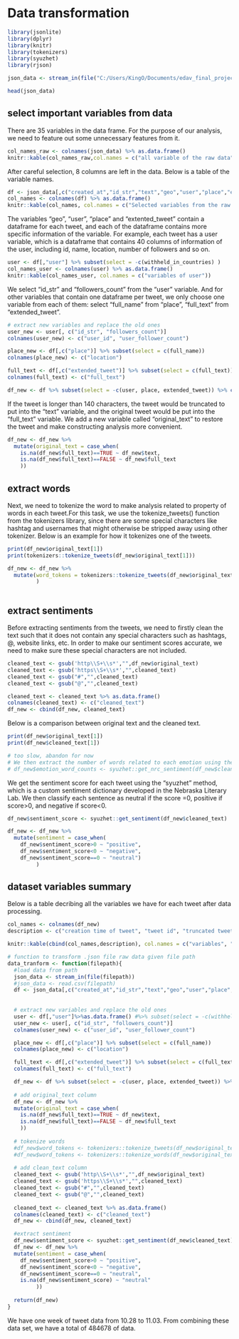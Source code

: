 # Data transformation
```r
library(jsonlite)
library(dplyr)
library(knitr)
library(tokenizers)
library(syuzhet)
library(rjson)
```


```r
json_data <- stream_in(file("C:/Users/KingO/Documents/edav_final_project/data/1028.json"))
```
```r
head(json_data)
```



## select important variables from data
There are 35 variables in the data frame. For the purpose of our analysis, we need to feature out some unnecessary features from it. 
```r
col_names_raw <- colnames(json_data) %>% as.data.frame()
knitr::kable(col_names_raw,col.names = c("all variable of the raw data"))
```


After careful selection, 8 columns are left in the data. Below is a table of the variable names.
```r
df <- json_data[,c("created_at","id_str","text","geo","user","place","extended_tweet")]
col_names <- colnames(df) %>% as.data.frame()
knitr::kable(col_names, col.names = c("Selected variables from the raw data"))
```

The variables "geo", "user", "place" and "extented_tweet" contain a dataframe for each tweet, and each of the dataframe contains more specific information of the variable. For example, each tweet has a user variable, which is a dataframe that contains 40 columns of information of the user, including id, name, location, number of followers and so on.

```r
user <- df[,"user"] %>% subset(select = -c(withheld_in_countries) )
col_names_user <- colnames(user) %>% as.data.frame()
knitr::kable(col_names_user, col.names = c("variables of user"))
```

We select "id_str" and "followers_count" from the "user" variable. And for other variables that contain one dataframe per tweet, we only choose one variable from each of them: select "full_name" from "place", "full_text" from "extended_tweet".

```r
# extract new variables and replace the old ones
user_new <- user[, c("id_str", "followers_count")]
colnames(user_new) <- c("user_id", "user_follower_count")

place_new <- df[,c("place")] %>% subset(select = c(full_name))
colnames(place_new) <- c("location")

full_text <- df[,c("extended_tweet")] %>% subset(select = c(full_text))
colnames(full_text) <- c("full_text")

df_new <- df %>% subset(select = -c(user, place, extended_tweet)) %>% cbind(user_new) %>% cbind(place_new) %>% cbind(full_text)
```

If the tweet is longer than 140 characters, the tweet would be truncated to put into the "text" variable, and the original tweet would be put into the "full_text" variable. We add a new variable called "original_text" to restore the tweet and make constructing analysis more convenient.

```r
df_new <- df_new %>%
  mutate(original_text = case_when(
    is.na(df_new$full_text)==TRUE ~ df_new$text,
    is.na(df_new$full_text)==FALSE ~ df_new$full_text
    ))
```

## extract words
Next, we need to tokenize the word to make analysis related to property of words in each tweet.For this task, we use the tokenize_tweets() function from the tokenizers library, since there are some special characters like hashtag and usernames that might otherwise be stripped away using other tokenizer. Below is an example for how it tokenizes one of the tweets.
```r
print(df_new$original_text[1])
print(tokenizers::tokenize_tweets(df_new$original_text[1]))
```
```r
df_new <- df_new %>%
  mutate(word_tokens = tokenizers::tokenize_tweets(df_new$original_text)
         )
   
```



## extract sentiments
Before extracting sentiments from the tweets, we need to firstly clean the text such that it does not contain any special characters such as hashtags, @, website links, etc. In order to make our sentiment scores accurate, we need to make sure these special characters are not included.
```r
cleaned_text <- gsub('http\\S+\\s*',"",df_new$original_text)
cleaned_text <- gsub('https\\S+\\s*',"",cleaned_text)
cleaned_text <- gsub("#","",cleaned_text)
cleaned_text <- gsub("@","",cleaned_text)
```

```r
cleaned_text <- cleaned_text %>% as.data.frame()
colnames(cleaned_text) <- c("cleaned_text")
df_new <- cbind(df_new, cleaned_text)
```


Below is a comparison between original text and the cleaned text.
```r
print(df_new$original_text[1])
print(df_new$cleaned_text[1])
```

```r
# too slow, abandon for now
# We then extract the number of words related to each emotion using the NCR lexicon.
# df_new$emotion_word_counts <- syuzhet::get_nrc_sentiment(df_new$cleaned_text)
```

We get the sentiment score for each tweet using the "syuzhet" method, which is a custom sentiment dictionary developed in the Nebraska Literary Lab. We then classify each sentence as neutral if the score =0, positive if score>0, and negative if score<0.
```r
df_new$sentiment_score <- syuzhet::get_sentiment(df_new$cleaned_text)
```

```r
df_new <- df_new %>%
  mutate(sentiment = case_when(
    df_new$sentiment_score>0 ~ "positive",
    df_new$sentiment_score<0 ~ "negative",
    df_new$sentiment_score==0 ~ "neutral")
         )
```

## dataset variables summary
Below is a table decribing all the variables we have for each tweet after data processing. 
```r
col_names <- colnames(df_new)
description <- c("creation time of tweet", "tweet id", "truncated tweet of length<140", "coordinate of tweet", "user id", "number of followers of user", "location of tweet", "full text of tweet", "original text", "a list of word tokens", "text after removing special characters", "sentiment scores", "sentiment of tweet: positive, neutral or negative")

knitr::kable(cbind(col_names,description), col.names = c("variables", "descriptions"))
```

```r
# function to transform .json file raw data given file path
data_tranform <- function(filepath){
  #load data from path
  json_data <- stream_in(file(filepath))
  #json_data <- read.csv(filepath)
  df <- json_data[,c("created_at","id_str","text","geo","user","place","extended_tweet")]
  
  
  # extract new variables and replace the old ones
  user <- df[,"user"]%>%as.data.frame() #%>% subset(select = -c(withheld_in_countries) )
  user_new <- user[, c("id_str", "followers_count")]
  colnames(user_new) <- c("user_id", "user_follower_count")

  place_new <- df[,c("place")] %>% subset(select = c(full_name))
  colnames(place_new) <- c("location")

  full_text <- df[,c("extended_tweet")] %>% subset(select = c(full_text))
  colnames(full_text) <- c("full_text")

  df_new <- df %>% subset(select = -c(user, place, extended_tweet)) %>% cbind(user_new) %>% cbind(place_new) %>% cbind(full_text)
  
  # add original_text column
  df_new <- df_new %>%
  mutate(original_text = case_when(
    is.na(df_new$full_text)==TRUE ~ df_new$text,
    is.na(df_new$full_text)==FALSE ~ df_new$full_text
    ))
  
  # tokenize words
  #df_new$word_tokens <- tokenizers::tokenize_tweets(df_new$original_text)
  #df_new$word_tokens <- tokenizers::tokenize_words(df_new$original_text)
  
  # add clean_text column
  cleaned_text <- gsub('http\\S+\\s*',"",df_new$original_text)
  cleaned_text <- gsub('https\\S+\\s*',"",cleaned_text)
  cleaned_text <- gsub("#","",cleaned_text)
  cleaned_text <- gsub("@","",cleaned_text)
  
  cleaned_text <- cleaned_text %>% as.data.frame()
  colnames(cleaned_text) <- c("cleaned_text")
  df_new <- cbind(df_new, cleaned_text)

  #extract sentiment
  df_new$sentiment_score <- syuzhet::get_sentiment(df_new$cleaned_text)
  df_new <- df_new %>%
  mutate(sentiment = case_when(
    df_new$sentiment_score>0 ~ "positive",
    df_new$sentiment_score<0 ~ "negative",
    df_new$sentiment_score==0 ~ "neutral",
    is.na(df_new$sentiment_score) ~ "neutral"
         ))
  
  return(df_new)
}
```



We have one week of tweet data from 10.28 to 11.03. From combining these data set, we have a total of 484678 of data.



